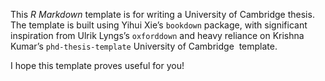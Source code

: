 This *R Markdown* template is for writing a University of Cambridge thesis. The 
template is built using Yihui Xie's `bookdown` package, with significant 
inspiration from Ulrik Lyngs's `oxforddown` and heavy reliance on Krishna 
Kumar's `phd-thesis-template` University of Cambridge \LaTeX\ template.

I hope this template proves useful for you!
